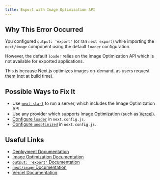 ```yaml
---
title: Export with Image Optimization API
---
```


## Why This Error Occurred

You configured `output: 'export'` (or ran `next export`) while importing the `next/image` component using the default `loader` configuration.

However, the default `loader` relies on the Image Optimization API which is not available for exported applications.

This is because Next.js optimizes images on-demand, as users request them (not at build time).

## Possible Ways to Fix It

- Use [`next start`](/docs/pages/api-reference/cli/next#next-start-options) to run a server, which includes the Image Optimization API.
- Use any provider which supports Image Optimization (such as [Vercel](https://vercel.com)).
- [Configure `loader`](/docs/pages/api-reference/components/image#loader) in `next.config.js`.
- [Configure `unoptimized`](/docs/pages/api-reference/components/image#unoptimized) in `next.config.js`.

## Useful Links

- [Deployment Documentation](/docs/pages/guides/self-hosting#managed-nextjs-with-vercel)
- [Image Optimization Documentation](/docs/pages/building-your-application/optimizing/images)
- [`output: 'export'` Documentation](/docs/pages/guides/self-hosting/static-exports)
- [`next/image` Documentation](/docs/pages/api-reference/components/image)
- [Vercel Documentation](https://vercel.com/docs/concepts/next.js/image-optimization)
